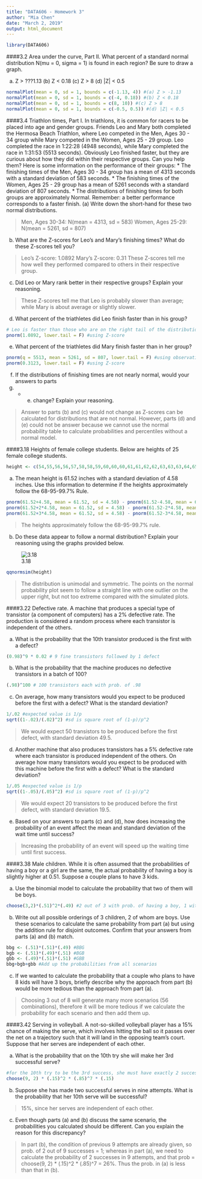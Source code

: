 ---
title: "DATA606 - Homework 3"
author: "Mia Chen"
date: "March 2, 2019"
output: html_document
---

```{r message=FALSE}
library(DATA606)
```

####3.2 Area under the curve, Part II. What percent of a standard normal distribution N(mu = 0, sigma = 1) is found in each region? Be sure to draw a graph.

(a) Z > ???1.13 (b) Z < 0.18 (c) Z > 8 (d) |Z| < 0.5

```{r}
normalPlot(mean = 0, sd = 1, bounds = c(-1.13, 4)) #(a) Z > -1.13
normalPlot(mean = 0, sd = 1, bounds = c(-4, 0.18)) #(b) Z < 0.18
normalPlot(mean = 0, sd = 1, bounds = c(8, 10)) #(c) Z > 8
normalPlot(mean = 0, sd = 1, bounds = c(-0.5, 0.5)) #(d) |Z| < 0.5
```

####3.4 Triathlon times, Part I. In triathlons, it is common for racers to be placed into age and gender groups. Friends Leo and Mary both completed the Hermosa Beach Triathlon, where Leo competed in the Men, Ages 30 - 34 group while Mary competed in the Women, Ages 25 - 29 group. Leo completed the race in 1:22:28 (4948 seconds), while Mary completed the race in 1:31:53 (5513 seconds). Obviously Leo finished faster, but they are curious about how they did within their respective groups. Can you help them? Here is some information on the performance of their groups:
* The finishing times of the Men, Ages 30 - 34 group has a mean of 4313 seconds with a
standard deviation of 583 seconds.
* The finishing times of the Women, Ages 25 - 29 group has a mean of 5261 seconds with a
standard deviation of 807 seconds.
* The distributions of finishing times for both groups are approximately Normal.
Remember: a better performance corresponds to a faster finish.
(a) Write down the short-hand for these two normal distributions.

> Men, Ages 30-34: N(mean = 4313, sd = 583)
> Women, Ages 25-29: N(mean = 5261, sd = 807)

(b) What are the Z-scores for Leo's and Mary's finishing times? What do these Z-scores tell you?

> Leo's Z-score: 1.0892  Mary's Z-score: 0.31
> These Z-scores tell me how well they performed compared to others in their respective group.

(c) Did Leo or Mary rank better in their respective groups? Explain your reasoning.

> These Z-scores tell me that Leo is probabily slower than average; while Mary is about average or slightly slower.

(d) What percent of the triathletes did Leo finish faster than in his group?

```{r}
# Leo is faster than those who are on the right tail of the distribution
pnorm(1.0892, lower.tail = F) #using Z-score
```

(e) What percent of the triathletes did Mary finish faster than in her group?

```{r}
pnorm(q = 5513, mean = 5261, sd = 807, lower.tail = F) #using observation value, mean and sd
pnorm(0.3123, lower.tail = F) #using Z-score
```

(f) If the distributions of finishing times are not nearly normal, would your answers to parts
(b) - (e) change? Explain your reasoning.

> Answer to parts (b) and (c) would not change as Z-scores can be calculated for distributions that are not normal. However, parts (d) and (e) could not be answer because we cannot use the normal probability table to calculate probabilities and percentiles without a normal model.

####3.18 Heights of female college students. Below are heights of 25 female college students.

```{r}
height <- c(54,55,56,56,57,58,58,59,60,60,60,61,61,62,62,63,63,63,64,65,65,67,67,69,73)
```

(a) The mean height is 61.52 inches with a standard deviation of 4.58 inches. Use this information to determine if the heights approximately follow the 68-95-99.7% Rule.

```{r}
pnorm(61.52+4.58, mean = 61.52, sd = 4.58) - pnorm(61.52-4.58, mean = 61.52, sd = 4.58)
pnorm(61.52+2*4.58, mean = 61.52, sd = 4.58) - pnorm(61.52-2*4.58, mean = 61.52, sd = 4.58)
pnorm(61.52+3*4.58, mean = 61.52, sd = 4.58) - pnorm(61.52-3*4.58, mean = 61.52, sd = 4.58)
```

> The heights approximately follow the 68-95-99.7% rule.

(b) Do these data appear to follow a normal distribution? Explain your reasoning using the graphs provided below.

![3.18](C:/Users/Bobo/Desktop/3.18.png)

```{r}
qqnormsim(height)
```

> The distribution is unimodal and symmetric. The points on the normal probability plot seem to follow a straight line with one outlier on the upper right, but not too extreme compared with the simulated plots.

####3.22 Defective rate. A machine that produces a special type of transistor (a component of computers) has a 2% defective rate. The production is considered a random process where each transistor is independent of the others.

(a) What is the probability that the 10th transistor produced is the first with a defect?
```{r}
(0.98)^9 * 0.02 # 9 fine transistors followed by 1 defect
```

(b) What is the probability that the machine produces no defective transistors in a batch of 100?
```{r}
(.98)^100 # 100 transistors each with prob. of .98
```

(c) On average, how many transistors would you expect to be produced before the first with a defect? What is the standard deviation?
```{r}
1/.02 #expected value is 1/p
sqrt((1-.02)/(.02)^2) #sd is square root of (1-p)/p^2
```

> We would expect 50 transistors to be produced before the first defect, with standard deviation 49.5.

(d) Another machine that also produces transistors has a 5% defective rate where each transistor is produced independent of the others. On average how many transistors would you expect to be produced with this machine before the first with a defect? What is the standard deviation?
```{r}
1/.05 #expected value is 1/p
sqrt((1-.05)/(.05)^2) #sd is square root of (1-p)/p^2
```

> We would expect 20 transistors to be produced before the first defect, with standard deviation 19.5.

(e) Based on your answers to parts (c) and (d), how does increasing the probability of an event
affect the mean and standard deviation of the wait time until success?

> Increasing the probability of an event will speed up the waiting time until first success.

####3.38 Male children. While it is often assumed that the probabilities of having a boy or a girl are the same, the actual probability of having a boy is slightly higher at 0.51. Suppose a couple plans to have 3 kids.

(a) Use the binomial model to calculate the probability that two of them will be boys.
```{r}
choose(3,2)*(.51)^2*(.49) #2 out of 3 with prob. of having a boy, 1 with prob. of having a girl
```

(b) Write out all possible orderings of 3 children, 2 of whom are boys. Use these scenarios to
calculate the same probability from part (a) but using the addition rule for disjoint outcomes.
Confirm that your answers from parts (a) and (b) match.
```{r}
bbg <- (.51)*(.51)*(.49) #BBG
bgb <- (.51)*(.49)*(.51) #BGB
gbb <- (.49)*(.51)*(.51) #GBB
bbg+bgb+gbb #Add up the probabilities from all scenarios
```

(c) If we wanted to calculate the probability that a couple who plans to have 8 kids will have
3 boys, briefly describe why the approach from part (b) would be more tedious than the
approach from part (a).

> Choosing 3 out of 8 will generate many more scenarios (56 combinations), therefore it will be more tedious if we calculate the probability for each scenario and then add them up.


####3.42 Serving in volleyball. A not-so-skilled volleyball player has a 15% chance of making the serve, which involves hitting the ball so it passes over the net on a trajectory such that it will land in the opposing team's court. Suppose that her serves are independent of each other.

(a) What is the probability that on the 10th try she will make her 3rd successful serve?
```{r}
#for the 10th try to be the 3rd success, she must have exactly 2 successes out of the first 9 tries, and then follow by 1 success
choose(9, 2) * (.15)^2 * (.85)^7 * (.15)
```

(b) Suppose she has made two successful serves in nine attempts. What is the probability that her 10th serve will be successful?

> 15%, since her serves are independent of each other.

(c) Even though parts (a) and (b) discuss the same scenario, the probabilities you calculated should be different. Can you explain the reason for this discrepancy?

> In part (b), the condition of previous 9 attempts are already given, so prob. of 2 out of 9 successes = 1; whereas in part (a), we need to calculate the probability of 2 successes in 9 attempts, and that prob = choose(9, 2) * (.15)^2 * (.85)^7 = 26%. Thus the prob. in (a) is less than that in (b).